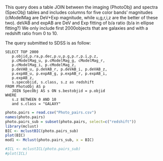 This query does a table JOIN between the imaging (PhotoObj) and spectra
(SpecObj) tables and includes columns for five color bands' magnitudes 
(cModelMag are DeV+Exp magnitude, while u,g,r,i,z are the better of these two).
deVAB and expAB are DeV and Exp fitting of b/a ratio (b/a in ellipse fitting?)
We only include first 2000objects that are galaxies and 
with a redshift ratio from 0 to 10.

The query submitted to SDSS is as follow: 
```{}
SELECT TOP 2000
   p.objid,p.ra,p.dec,p.u,p.g,p.r,p.i,p.z,
   p.cModelMag_u, p.cModelMag_g, cModelMag_r,
   p.cModelMag_i, p.cModelMag_z,
   p.deVAB_u, p.deVAB_r, p.deVAB_i, p.deVAB_z, 
   p.expAB_u, p.expAB_g, p.expAB_r, p.expAB_i,
   p.expAB_z,
   s.specobjid, s.class, s.z as redshift
FROM PhotoObj AS p
   JOIN SpecObj AS s ON s.bestobjid = p.objid
WHERE 
   s.z BETWEEN 0 AND 10
   and s.class = "GALAXY"
```

```r
photo.pairs = read.csv("Photo_pairs.csv")
names(photo.pairs)
photo.pairs_sub = subset(photo.pairs, select=c("redshift"))
library(mclust)
BIC <- mclustBIC(photo.pairs_sub)
plot(BIC)
mod1 <- Mclust(photo.pairs_sub, x = BIC)
```
```r
#ICL <- mclustICL(photo.pairs_sub)
#plot(ICL)
```






















